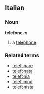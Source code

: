 ==Italian==
===Noun===
'''telefono''' ''m''
# a [[telephone]].
===Related terms===
* [[telefonare]]
* [[telefonata]]
* [[telefonia]]
* [[telefonino]]
* [[telefonista]]